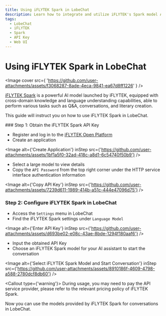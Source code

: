 ```yaml
---
title: Using iFLYTEK Spark in LobeChat
description: Learn how to integrate and utilize iFLYTEK's Spark model APIs in LobeChat. 
tags:
  - LobeChat
  - iFLYTEK
  - Spark
  - API Key
  - Web UI
---
```

# Using iFLYTEK Spark in LobeChat

<Image
cover
src={
'https://github.com/user-attachments/assets/f3068287-8ade-4eca-9841-ea67d8ff1226'
}
/>

[iFLYTEK Spark](https://xinghuo.xfyun.cn/) is a powerful AI model launched by iFLYTEK, equipped with cross-domain knowledge and language understanding capabilities, able to perform various tasks such as Q&A, conversations, and literary creation.

This guide will instruct you on how to use iFLYTEK Spark in LobeChat.

<Steps>
### Step 1: Obtain the iFLYTEK Spark API Key

- Register and log in to the [iFLYTEK Open Platform](https://console.xfyun.cn/)
- Create an application

<Image
alt={'Create Application'}
inStep
src={'https://github.com/user-attachments/assets/1bf1a5f0-32ad-418c-a8d1-6c54740f50b9'}
/>

- Select a large model to view details
- Copy the `API Password` from the top right corner under the HTTP service interface authentication information

<Image
alt={'Copy API Key'}
inStep
src={'https://github.com/user-attachments/assets/7239d611-1989-414b-a51c-444e47096d75'}
/>

### Step 2: Configure iFLYTEK Spark in LobeChat

- Access the `Settings` menu in LobeChat
- Find the iFLYTEK Spark settings under `Language Model`

<Image
alt={'Enter API Key'}
inStep
src={'https://github.com/user-attachments/assets/d693be02-e08c-43ae-8bde-1294f180aaf6'}
/>

- Input the obtained API Key
- Choose an iFLYTEK Spark model for your AI assistant to start the conversation

<Image
alt={'Select iFLYTEK Spark Model and Start Conversation'}
inStep
src={'https://github.com/user-attachments/assets/8910186f-4609-4798-a588-2780dcf8db60'}
/>

<Callout type={'warning'}>
During usage, you may need to pay the API service provider, please refer to the relevant pricing policy of iFLYTEK Spark.
</Callout>

</Steps>

Now you can use the models provided by iFLYTEK Spark for conversations in LobeChat.

